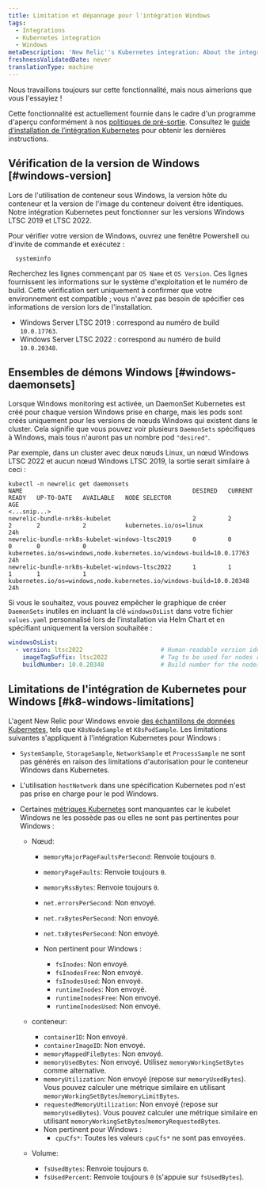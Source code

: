 ```yaml
---
title: Limitation et dépannage pour l'intégration Windows
tags:
  - Integrations
  - Kubernetes integration
  - Windows
metaDescription: 'New Relic''s Kubernetes integration: About the integration on Windows-based nodes'
freshnessValidatedDate: never
translationType: machine
---
```


<Callout title="Aperçu">
  Nous travaillons toujours sur cette fonctionnalité, mais nous aimerions que vous l&apos;essayiez !

  Cette fonctionnalité est actuellement fournie dans le cadre d&apos;un programme d&apos;aperçu conformément à nos [politiques de pré-sortie](/docs/licenses/license-information/referenced-policies/new-relic-pre-release-policy). Consultez le [guide d’installation de l’intégration Kubernetes](/install/kubernetes) pour obtenir les dernières instructions.
</Callout>

## Vérification de la version de Windows [#windows-version]

<Callout variant="important">
  Lors de l&apos;utilisation de conteneur sous Windows, la version hôte du conteneur et la version de l&apos;image du conteneur doivent être identiques. Notre intégration Kubernetes peut fonctionner sur les versions Windows LTSC 2019 et LTSC 2022.
</Callout>

Pour vérifier votre version de Windows, ouvrez une fenêtre Powershell ou d&apos;invite de commande et exécutez :

```shell
  systeminfo
```

Recherchez les lignes commençant par `OS Name` et `OS Version`. Ces lignes fournissent les informations sur le système d&apos;exploitation et le numéro de build. Cette vérification sert uniquement à confirmer que votre environnement est compatible ; vous n&apos;avez pas besoin de spécifier ces informations de version lors de l&apos;installation.

* Windows Server LTSC 2019 : correspond au numéro de build `10.0.17763`.
* Windows Server LTSC 2022 : correspond au numéro de build `10.0.20348`.

## Ensembles de démons Windows [#windows-daemonsets]

Lorsque Windows monitoring est activée, un DaemonSet Kubernetes est créé pour chaque version Windows prise en charge, mais les pods sont créés uniquement pour les versions de nœuds Windows qui existent dans le cluster. Cela signifie que vous pouvez voir plusieurs `DaemonSets` spécifiques à Windows, mais tous n&apos;auront pas un nombre pod `"desired"`.

Par exemple, dans un cluster avec deux nœuds Linux, un nœud Windows LTSC 2022 et aucun nœud Windows LTSC 2019, la sortie serait similaire à ceci :

```shell
kubectl -n newrelic get daemonsets
NAME                                                DESIRED   CURRENT   READY   UP-TO-DATE   AVAILABLE   NODE SELECTOR                                                          AGE
<...snip...>
newrelic-bundle-nrk8s-kubelet                       2         2         2       2            2           kubernetes.io/os=linux                                                 24h
newrelic-bundle-nrk8s-kubelet-windows-ltsc2019      0         0         0       0            0           kubernetes.io/os=windows,node.kubernetes.io/windows-build=10.0.17763   24h
newrelic-bundle-nrk8s-kubelet-windows-ltsc2022      1         1         1       1            1           kubernetes.io/os=windows,node.kubernetes.io/windows-build=10.0.20348   24h
```

Si vous le souhaitez, vous pouvez empêcher le graphique de créer `DaemonSets` inutiles en incluant la clé `windowsOsList` dans votre fichier `values.yaml` personnalisé lors de l&apos;installation via Helm Chart et en spécifiant uniquement la version souhaitée :

```yaml
windowsOsList:
  - version: ltsc2022                      # Human-readable version identifier
    imageTagSuffix: ltsc2022               # Tag to be used for nodes running the windows version above
    buildNumber: 10.0.20348                # Build number for the nodes running the version above. Used as a selector.
```

## Limitations de l&apos;intégration de Kubernetes pour Windows [#k8-windows-limitations]

L&apos;agent New Relic pour Windows envoie [des échantillons de données Kubernetes](/docs/kubernetes-pixie/kubernetes-integration/understand-use-data/find-use-your-kubernetes-data/#event-types), tels que `K8sNodeSample` et `K8sPodSample`. Les limitations suivantes s&apos;appliquent à l&apos;intégration Kubernetes pour Windows :

* `SystemSample`, `StorageSample`, `NetworkSample` et `ProcessSample` ne sont pas générés en raison des limitations d&apos;autorisation pour le conteneur Windows dans Kubernetes.

* L&apos;utilisation `hostNetwork` dans une spécification Kubernetes pod n&apos;est pas prise en charge pour le pod Windows.

* Certaines [métriques Kubernetes](/docs/integrations/kubernetes-integration/understand-use-data/understand-use-data#metrics) sont manquantes car le kubelet Windows ne les possède pas ou elles ne sont pas pertinentes pour Windows :

  * Nœud:

    * `memoryMajorPageFaultsPerSecond`: Renvoie toujours `0`.

    * `memoryPageFaults`: Renvoie toujours `0`.

    * `memoryRssBytes`: Renvoie toujours `0`.

    * `net.errorsPerSecond`: Non envoyé.

    * `net.rxBytesPerSecond`: Non envoyé.

    * `net.txBytesPerSecond`: Non envoyé.

    * Non pertinent pour Windows :

      * `fsInodes`: Non envoyé.
      * `fsInodesFree`: Non envoyé.
      * `fsInodesUsed`: Non envoyé.
      * `runtimeInodes`: Non envoyé.
      * `runtimeInodesFree`: Non envoyé.
      * `runtimeInodesUsed`: Non envoyé.

  * conteneur:

    * `containerID`: Non envoyé.
    * `containerImageID`: Non envoyé.
    * `memoryMappedFileBytes`: Non envoyé.
    * `memoryUsedBytes`: Non envoyé. Utilisez `memoryWorkingSetBytes` comme alternative.
    * `memoryUtilization`: Non envoyé (repose sur `memoryUsedBytes`). Vous pouvez calculer une métrique similaire en utilisant `memoryWorkingSetBytes`/`memoryLimitBytes`.
    * `requestedMemoryUtilization`: Non envoyé (repose sur `memoryUsedBytes`). Vous pouvez calculer une métrique similaire en utilisant `memoryWorkingSetBytes`/`memoryRequestedBytes`.
    * Non pertinent pour Windows :
      * `cpuCfs*`: Toutes les valeurs `cpuCfs*` ne sont pas envoyées.

  * Volume:

    * `fsUsedBytes`: Renvoie toujours `0`.
    * `fsUsedPercent`: Renvoie toujours `0` (s&apos;appuie sur `fsUsedBytes`).